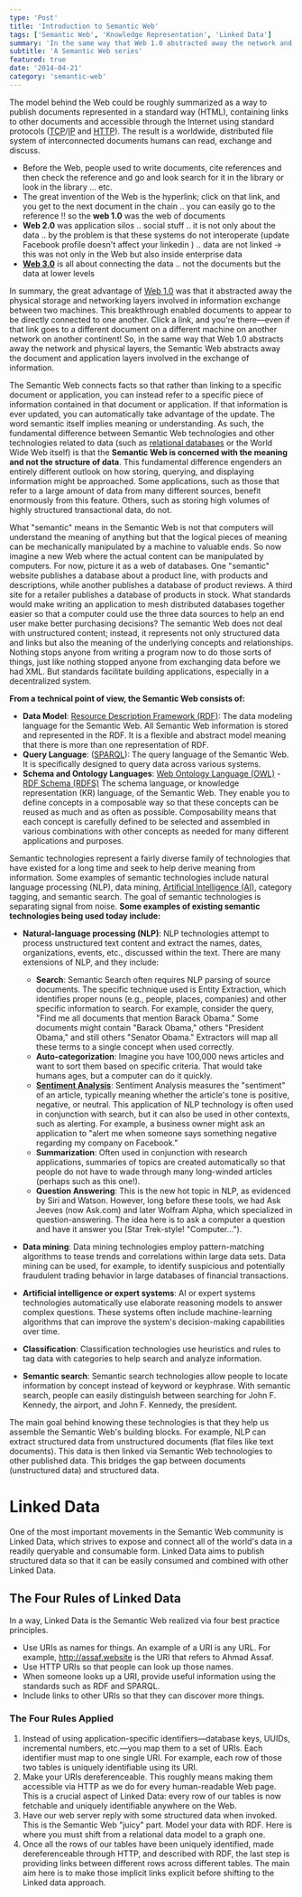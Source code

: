 ```yaml
---
type: 'Post'
title: 'Introduction to Semantic Web'
tags: ['Semantic Web', 'Knowledge Representation', 'Linked Data']
summary: 'In the same way that Web 1.0 abstracted away the network and physical layers, the Semantic Web abstracts away the document and application layers involved in the exchange of information. The Semantic Web connects facts, so that rather than linking to a specific document or application'
subtitle: 'A Semantic Web series'
featured: true
date: '2014-04-21'
category: 'semantic-web'
---
```


The model behind the Web could be roughly summarized as a way to publish documents represented in a standard way (HTML), containing links to other documents and accessible through the Internet using standard protocols ([TCP](https://en.wikipedia.org/wiki/Transmission_Control_Protocol)/[IP](https://en.wikipedia.org/wiki/Internet_protocol_suite) and [HTTP](https://en.wikipedia.org/wiki/HTTP)). The result is a worldwide, distributed file system of interconnected documents humans can read, exchange and discuss.

- Before the Web, people used to write documents, cite references and then check the reference and go and look search for it in the library or look in the library ... etc.
- The great invention of the Web is the hyperlink; click on that link, and you get to the next document in the chain .. you can easily go to the reference !! so the **web 1.0** was the web of documents
- **Web 2.0** was application silos .. social stuff .. it is not only about the data .. by the problem is that these systems do not interoperate (update Facebook profile doesn't affect your linkedin ) .. data are not linked -> this was not only in the Web but also inside enterprise data
- **[Web 3.0](http://www.w3.org/standards/semanticweb/ 'Semantic Web')** is all about connecting the data .. not the documents but the data at lower levels

In summary, the great advantage of [Web 1.0](http://en.wikipedia.org/wiki/Web_1.0 'Web 1.0') was that it abstracted away the physical storage and networking layers involved in information exchange between two machines. This breakthrough enabled documents to appear to be directly connected to one another. Click a link, and you're there—even if that link goes to a different document on a different machine on another network on another continent! So, in the same way that Web 1.0 abstracts away the network and physical layers, the Semantic Web abstracts away the document and application layers involved in the exchange of information.

The Semantic Web connects facts so that rather than linking to a specific document or application, you can instead refer to a specific piece of information contained in that document or application. If that information is ever updated, you can automatically take advantage of the update. The word semantic itself implies meaning or understanding. As such, the fundamental difference between Semantic Web technologies and other technologies related to data (such as [relational databases](https://en.wikipedia.org/wiki/Relational_database) or the World Wide Web itself) is that the <strong class='highlight'>Semantic Web is concerned with the meaning and not the structure of data</strong>. This fundamental difference engenders an entirely different outlook on how storing, querying, and displaying information might be approached. Some applications, such as those that refer to a large amount of data from many different sources, benefit enormously from this feature. Others, such as storing high volumes of highly structured transactional data, do not.

What "semantic" means in the Semantic Web is not that computers will understand the meaning of anything but that the logical pieces of meaning can be mechanically manipulated by a machine to valuable ends. So now imagine a new Web where the actual content can be manipulated by computers. For now, picture it as a web of databases. One "semantic" website publishes a database about a product line, with products and descriptions, while another publishes a database of product reviews. A third site for a retailer publishes a database of products in stock. What standards would make writing an application to mesh distributed databases together easier so that a computer could use the three data sources to help an end user make better purchasing decisions? The semantic Web does not deal with unstructured content; instead, it represents not only structured data and links but also the meaning of the underlying concepts and relationships. Nothing stops anyone from writing a program now to do those sorts of things, just like nothing stopped anyone from exchanging data before we had XML. But standards facilitate building applications, especially in a decentralized system. 

**From a technical point of view, the Semantic Web consists of:**

- **Data Model**: [Resource Description Framework (RDF)](http://en.wikipedia.org/wiki/Resource_Description_Framework 'Resource Description Framework'): The data modeling language for the Semantic Web. All Semantic Web information is stored and represented in the RDF. It is a flexible and abstract model meaning that there is more than one representation of RDF.
- **Query Language**: ([SPARQL](http://en.wikipedia.org/wiki/SPARQL 'SPARQL')): The query language of the Semantic Web. It is specifically designed to query data across various systems.
- **Schema and Ontology Languages**: [Web Ontology Language (OWL)](http://en.wikipedia.org/wiki/Web_Ontology_Language 'Web Ontology Language') - [RDF Schema (RDFS)](https://en.wikipedia.org/wiki/RDF_Schema) The schema language, or knowledge representation (KR) language, of the Semantic Web. They enable you to define concepts in a composable way so that these concepts can be reused as much and as often as possible. Composability means that each concept is carefully defined to be selected and assembled in various combinations with other concepts as needed for many different applications and purposes.

Semantic technologies represent a fairly diverse family of technologies that have existed for a long time and seek to help derive meaning from information. Some examples of semantic technologies include natural language processing (NLP), data mining, [Artificial Intelligence (AI)](http://en.wikipedia.org/wiki/Artificial_intelligence 'Artificial intelligence'), category tagging, and semantic search. The goal of semantic technologies is separating signal from noise. **Some examples of existing semantic technologies being used today include:**

- **Natural-language processing (NLP)**:  NLP technologies attempt to process unstructured text content and extract the names, dates, organizations, events, etc., discussed within the text. There are many extensions of NLP, and they include:

  - **Search**: Semantic Search often requires NLP parsing of source documents. The specific technique used is Entity Extraction, which identifies proper nouns (e.g., people, places, companies) and other specific information to search. For example, consider the query, "Find me all documents that mention Barack Obama." Some documents might contain "Barack Obama," others "President Obama," and still others "Senator Obama." Extractors will map all these terms to a single concept when used correctly.
  - **Auto-categorization**: Imagine you have 100,000 news articles and want to sort them based on specific criteria. That would take humans ages, but a computer can do it quickly.
  - **[Sentiment Analysis](http://en.wikipedia.org/wiki/Sentiment_analysis 'Sentiment analysis')**: Sentiment Analysis measures the "sentiment" of an article, typically meaning whether the article's tone is positive, negative, or neutral. This application of NLP technology is often used in conjunction with search, but it can also be used in other contexts, such as alerting. For example, a business owner might ask an application to "alert me when someone says something negative regarding my company on Facebook."
  - **Summarization**: Often used in conjunction with research applications, summaries of topics are created automatically so that people do not have to wade through many long-winded articles (perhaps such as this one!).
  - **Question Answering**: This is the new hot topic in NLP, as evidenced by Siri and Watson. However, long before these tools, we had Ask Jeeves (now Ask.com) and later Wolfram Alpha, which specialized in question-answering. The idea here is to ask a computer a question and have it answer you (Star Trek-style! "Computer…").

- **Data mining**: Data mining technologies employ pattern-matching algorithms to tease trends and correlations within large data sets. Data mining can be used, for example, to identify suspicious and potentially fraudulent trading behavior in large databases of financial transactions.
- **Artificial intelligence or expert systems**: AI or expert systems technologies automatically use elaborate reasoning models to answer complex questions. These systems often include machine-learning algorithms that can improve the system's decision-making capabilities over time.
- **Classification**: Classification technologies use heuristics and rules to tag data with categories to help search and analyze information.
- **Semantic search**: Semantic search technologies allow people to locate information by concept instead of keyword or keyphrase. With semantic search, people can easily distinguish between searching for John F. Kennedy, the airport, and John F. Kennedy, the president.

The main goal behind knowing these technologies is that they help us assemble the Semantic Web's building blocks. For example, NLP can extract structured data from unstructured documents (flat files like text documents). This data is then linked via Semantic Web technologies to other published data. This bridges the gap between documents (unstructured data) and structured data.

# Linked Data

One of the most important movements in the Semantic Web community is Linked Data, which strives to expose and connect all of the world's data in a readily queryable and consumable form. Linked Data aims to publish structured data so that it can be easily consumed and combined with other Linked Data.

## The Four Rules of Linked Data

In a way, Linked Data is the Semantic Web realized via four best practice principles.

- Use URIs as names for things. An example of a URI is any URL. For example, http://assaf.website is the URI that refers to Ahmad Assaf.
- Use HTTP URIs so that people can look up those names.
- When someone looks up a URI, provide useful information using the standards such as RDF and SPARQL.
- Include links to other URIs so that they can discover more things.

### The Four Rules Applied

1. Instead of using application-specific identifiers—database keys, UUIDs, incremental numbers, etc.—you map them to a set of URIs. Each identifier must map to one single URI. For example, each row of those two tables is uniquely identifiable using its URI.
2. Make your URIs dereferenceable. This roughly means making them accessible via HTTP as we do for every human-readable Web page. This is a crucial aspect of Linked Data: every row of our tables is now fetchable and uniquely identifiable anywhere on the Web.
3. Have our web server reply with some structured data when invoked. This is the Semantic Web "juicy" part. Model your data with RDF. Here is where you must shift from a relational data model to a graph one.
4. Once all the rows of our tables have been uniquely identified, made dereferenceable through HTTP, and described with RDF, the last step is providing links between different rows across different tables. The main aim here is to make those implicit links explicit before shifting to the Linked data approach.